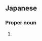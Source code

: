 ==Japanese==
{{ja-kanjitab|奈|也}}

===Proper noun===
{{ja-pos|proper|なな}}

# {{given name|female|lang=ja|sort=なな}}